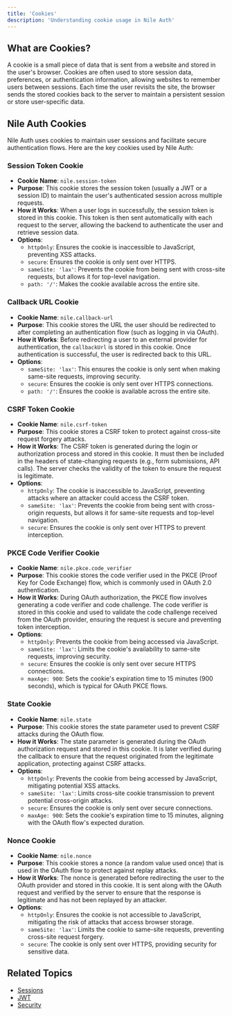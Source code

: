 ```yaml
---
title: 'Cookies'
description: 'Understanding cookie usage in Nile Auth'
---
```


## What are Cookies?

A cookie is a small piece of data that is sent from a website and stored in the user's browser. Cookies are often used to store session data, preferences, or authentication information, allowing websites to remember users between sessions. Each time the user revisits the site, the browser sends the stored cookies back to the server to maintain a persistent session or store user-specific data.

## Nile Auth Cookies

Nile Auth uses cookies to maintain user sessions and facilitate secure authentication flows. 
Here are the key cookies used by Nile Auth:

### Session Token Cookie
- **Cookie Name**: `nile.session-token`
- **Purpose**: This cookie stores the session token (usually a JWT or a session ID) to maintain the user's authenticated session across multiple requests.
- **How it Works**: When a user logs in successfully, the session token is stored in this cookie. This token is then sent automatically with each request to the server, allowing the backend to authenticate the user and retrieve session data.
- **Options**:
  - `httpOnly`: Ensures the cookie is inaccessible to JavaScript, preventing XSS attacks.
  - `secure`: Ensures the cookie is only sent over HTTPS.
  - `sameSite: 'lax'`: Prevents the cookie from being sent with cross-site requests, but allows it for top-level navigation.
  - `path: '/'`: Makes the cookie available across the entire site.
  
### Callback URL Cookie
- **Cookie Name**: `nile.callback-url`
- **Purpose**: This cookie stores the URL the user should be redirected to after completing an authentication flow (such as logging in via OAuth).
- **How it Works**: Before redirecting a user to an external provider for authentication, the `callbackUrl` is stored in this cookie. Once authentication is successful, the user is redirected back to this URL.
- **Options**:
  - `sameSite: 'lax'`: This ensures the cookie is only sent when making same-site requests, improving security.
  - `secure`: Ensures the cookie is only sent over HTTPS connections.
  - `path: '/'`: Ensures the cookie is available across the entire site.
  
### CSRF Token Cookie
- **Cookie Name**: `nile.csrf-token`
- **Purpose**: This cookie stores a CSRF token to protect against cross-site request forgery attacks.
- **How it Works**: The CSRF token is generated during the login or authorization process and stored in this cookie. It must then be included in the headers of state-changing requests (e.g., form submissions, API calls). The server checks the validity of the token to ensure the request is legitimate.
- **Options**:
  - `httpOnly`: The cookie is inaccessible to JavaScript, preventing attacks where an attacker could access the CSRF token.
  - `sameSite: 'lax'`: Prevents the cookie from being sent with cross-origin requests, but allows it for same-site requests and top-level navigation.
  - `secure`: Ensures the cookie is only sent over HTTPS to prevent interception.

### PKCE Code Verifier Cookie
- **Cookie Name**: `nile.pkce.code_verifier`
- **Purpose**: This cookie stores the code verifier used in the PKCE (Proof Key for Code Exchange) flow, which is commonly used in OAuth 2.0 authentication.
- **How it Works**: During OAuth authorization, the PKCE flow involves generating a code verifier and code challenge. The code verifier is stored in this cookie and used to validate the code challenge received from the OAuth provider, ensuring the request is secure and preventing token interception.
- **Options**:
  - `httpOnly`: Prevents the cookie from being accessed via JavaScript.
  - `sameSite: 'lax'`: Limits the cookie's availability to same-site requests, improving security.
  - `secure`: Ensures the cookie is only sent over secure HTTPS connections.
  - `maxAge: 900`: Sets the cookie's expiration time to 15 minutes (900 seconds), which is typical for OAuth PKCE flows.

### State Cookie
- **Cookie Name**: `nile.state`
- **Purpose**: This cookie stores the state parameter used to prevent CSRF attacks during the OAuth flow.
- **How it Works**: The state parameter is generated during the OAuth authorization request and stored in this cookie. It is later verified during the callback to ensure that the request originated from the legitimate application, protecting against CSRF attacks.
- **Options**:
  - `httpOnly`: Prevents the cookie from being accessed by JavaScript, mitigating potential XSS attacks.
  - `sameSite: 'lax'`: Limits cross-site cookie transmission to prevent potential cross-origin attacks.
  - `secure`: Ensures the cookie is only sent over secure connections.
  - `maxAge: 900`: Sets the cookie's expiration time to 15 minutes, aligning with the OAuth flow's expected duration.

### Nonce Cookie
- **Cookie Name**: `nile.nonce`
- **Purpose**: This cookie stores a nonce (a random value used once) that is used in the OAuth flow to protect against replay attacks.
- **How it Works**: The nonce is generated before redirecting the user to the OAuth provider and stored in this cookie. It is sent along with the OAuth request and verified by the server to ensure that the response is legitimate and has not been replayed by an attacker.
- **Options**:
  - `httpOnly`: Ensures the cookie is not accessible to JavaScript, mitigating the risk of attacks that access browser storage.
  - `sameSite: 'lax'`: Limits the cookie to same-site requests, preventing cross-site request forgery.
  - `secure`: The cookie is only sent over HTTPS, providing security for sensitive data.
  

## Related Topics

- [Sessions](/auth/concepts/sessions)
- [JWT](/auth/concepts/jwt)
- [Security](/auth/concepts/oauth) 
